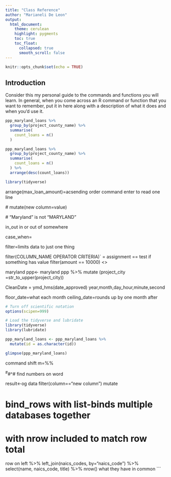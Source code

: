 ```yaml
---
title: "Class Reference"
author: "Marianeli De Leon"
output:
  html_document:
    theme: cerulean
    highlight: pygments
    toc: true
    toc_float:
      collapsed: true
      smooth_scroll: false
---
```


```r
knitr::opts_chunk$set(echo = TRUE)
```

## Introduction

Consider this my personal guide to the commands and functions you will learn. In general, when you come across an R command or function that you want to remember, put it in here along with a description of what it does and when you'd use it.
```r
ppp_maryland_loans %>%
  group_by(project_county_name) %>%
  summarise(
    count_loans = n()
  )
```
```r
ppp_maryland_loans %>%
  group_by(project_county_name) %>%
  summarise(
    count_loans = n()
  ) %>%
  arrange(desc(count_loans))
```
```r
library(tidyverse)
```
 arrange(max_loan_amount)=acsending order
 command enter to read one line
 
 # mutate(new column=value)
 
 # "Maryland" is not "MARYLAND"
 
 in_out in or out of somewhere
 
 case_when= 
 
 filter=limits data to just one thing
 
 filter(COLUMN_NAME OPERATOR CRITERIA)`
 = assignment    == test if something has value
 filter(amount == 10000) <>
 
 maryland ppp<- maryland ppp %>% mutate (project_city =str_to_upper(project_city))
 
  CleanDate = ymd_hms(date_approved) year,month,day_hour,minute,second
  
  floor_date=what each month
  ceiling_date=rounds up by one month after
  
  ```r
# Turn off scientific notation
options(scipen=999)

# Load the tidyverse and lubridate
library(tidyverse)
library(lubridate)
```
```r
ppp_maryland_loans <- ppp_maryland_loans %>%
  mutate(id = as.character(id))

glimpse(ppp_maryland_loans)
```
command shift m=%%

^#^#^# find numbers on word

result<-og data
filter(column=="new column")
mutate



# bind_rows with list-binds multiple databases together


# with nrow included to match row total
row on left %>% left_join(naics_codes, by="naics_code") %>% select(name, naics_code, title) %>% nrow() what they have in common
```